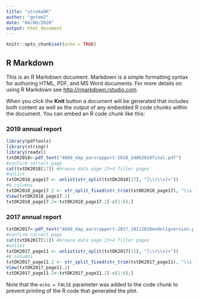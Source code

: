 ```yaml
---
title: "strokeDK"
author: "gntem2"
date: "04/06/2020"
output: html_document
---
```


```r
knitr::opts_chunk$set(echo = TRUE)
```

## R Markdown

This is an R Markdown document. Markdown is a simple formatting syntax for authoring HTML, PDF, and MS Word documents. For more details on using R Markdown see <http://rmarkdown.rstudio.com>.

When you click the **Knit** button a document will be generated that includes both content as well as the output of any embedded R code chunks within the document. You can embed an R code chunk like this:

### 2019 annual report

```r
library(pdftools)
library(stringr)
library(readxl)
txtDK2018<-pdf_text("4669_dap_aarsrapport-2018_24062019final.pdf")
#confirm correct page
cat(txtDK2018[17]) #browse data page 13+4 filler pages
#unlist
txtDK2018_page17 <- unlist(str_split(txtDK2018[17], "[\\r\\n]+"))
#6 columns
txtDK2018_page17.2 <- str_split_fixed(str_trim(txtDK2018_page17), "\\s{2,}", 6) 
View(txtDK2018_page17.2)
txtDK2018_page17.2<-txtDK2018_page17.2[-c(1:6),]
```

### 2017 annual report

```r
txtDK2017<-pdf_text("4669_dap_aarsrapport-2017_20112018endeligversion.pdf")
#confirm correct page
cat(txtDK2017[11]) #browse data page 13+4 filler pages
#unlist
txtDK2017_page11 <- unlist(str_split(txtDK2017[11], "[\\r\\n]+"))
#6 columns
txtDK2017_page11.2 <- str_split_fixed(str_trim(txtDK2017_page11), "\\s{2,}", 6) 
View(txtDK2017_page11.2)
txtDK2017_page11.2<-txtDK2017_page11.2[-c(1:6),]
```
Note that the `echo = FALSE` parameter was added to the code chunk to prevent printing of the R code that generated the plot.
